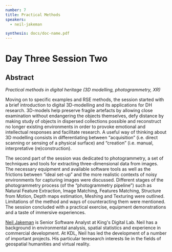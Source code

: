 ```yaml
---
number: 7
title: Practical Methods
speakers:
  - neil-jakeman

synthesis: docs/doc-name.pdf
---
```


# Day Three Session Two

## Abstract

_Practical methods in digital heritage (3D modelling, photogrammetry, XR)_

Moving on to specific examples and RSE methods, the session started with a brief introduction to digital 3D-modelling and its applications for DH research. 3D-models help preserve fragile artefacts by allowing close examination without endangering the objects themselves, defy distance by making study of objects in dispersed collections possible and reconstruct no longer existing environments in order to provoke emotional and intellectual responses and facilitate research. A useful way of thinking about 3D modelling consists in differentiating between “acquisition” (i.e. direct scanning or sensing of a physical surface) and “creation” (i.e. manual, interpretative (re)construction).

The second part of the session was dedicated to photogrammetry, a set of techniques and tools for extracting three-dimensional data from images. The necessary equipment and available software tools as well as the frictions between “ideal set-up” and the more realistic contexts of noisy environments for capturing images were discussed. Different stages of the photogrammetry process (of the “photogrammetry pipeline”) such as Natural Feature Extraction, Image Matching, Features Matching, Structure from Motion, Depth maps estimation, Meshing and Texturing were outlined. Limitations of the method and ways of counteracting them were mentioned. The session concluded with a practical exercise, equipment demonstrations and a taste of immersive experiences. 

<Download download="docs/3.1_MaDiH-Example.pdf" />

<Speakers>

<Speaker speaker="neil-jakeman">

[Neil Jakeman](https://www.kdl.kcl.ac.uk/who-we-are/neil-jakeman/) is Senior Software Analyst at King's Digital Lab. Neil has a background in environmental analysis, spatial statistics and experience in commercial development. At KDL, Neil has led the development of a number of important projects. His particular teresearch interests lie in the fields of geospatial humanities and virtual reality.

</Speaker>
</Speakers>

